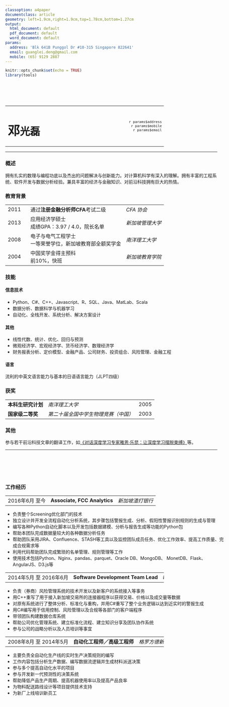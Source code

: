 ```yaml
---
classoption: a4paper
documentclass: article
geometry: left=1.9cm,right=1.9cm,top=1.78cm,bottom=1.27cm
output:
  html_document: default
  pdf_document: default
  word_document: default
params:
  address: 'Blk 641B Punggol Dr #10-315 Singapore 822641'
  email: guanglei.deng@gmail.com
  mobile: (65) 9129 2887
---
```



```r
knitr::opts_chunk$set(echo = TRUE)
library(tools)
```

<style>
body > *{
    width: 17.83cm;
}
table {
    width: 100%;
}
th{
    font-weight: normal;
    text-align: left;
}
.header{
    display: none;
}
td, th, em{
    white-space: nowrap;
}
.main-info > * {
    display: inline-block;
}
.main-info td:nth-child(n+1) {
    width: 5.4cm;
}
.name h1 {
    display: inline-block;
    -vertical-align: top;
}
.name h1:first-letter {
    font-size: 120%;
}
.name h1::after{
    content: " "
}
.contact {
    text-align: right;
    font-size: 80%;
}
hr {
    margin-top: 0;
}
</style>

<br>
<br>
<br>

<table class="main-info">
<tr class="name">
<td><h1>邓光磊</h1></td>
<td><span style="display: none;">placeholder</span></td>
<td class="contact">`r params$address`<br>`r params$mobile`<br>`r params$email`</td>
</tr>
</table>
---
### 概述
拥有扎实的数理与编程功底以及杰出的问题解决与创新能力。对计算机科学有深入的理解。拥有丰富的工程系统、软件开发与数据分析经验。兼具丰富的经济与金融知识、对前沿科技拥有巨大的热情。

### 教育背景
Year   |Description                 | Institute
-------|----------------------------|-----------
2011   | 通过**注册金融分析师CFA**考试二级 | *CFA 协会*
2013   | 应用经济学硕士<br>成绩GPA：3.97 / 4.0，院长名单 | *新加坡管理大学*
2008   | 电子与电气工程学士<br>一等荣誉学位，新加坡教育部全额奖学金 | *南洋理工大学*
2004   | 中国奖学金得主预科<br>前10%，快班 |*新加坡教育学院*

### 技能
#### 信息技术
* Python、C#、C++、Javascript、R、SQL、Java、MatLab、Scala
* 数据分析、数据科学与机器学习
* 自动化、全栈开发、系统分析、解决方案设计

#### 其他
*	线性代数、统计、优化、回归与预测
*	微观经济学、宏观经济学、货币经济学、数理经济学
*	财务报表分析、定价模型、金融产品、公司财务、投资组合、风险管理、金融工程

#### 语言
流利的中英文语言能力与基本的日语语言能力（JLPT四级）

### 获奖
Prize|Organization|Year
-----|------------|----
**本科生研究计划**|*南洋理工大学*|2005
**国家级二等奖**|*第二十届全国中学生物理竞赛（中国）*|2003

### 其他
参与若干前沿科技文章的翻译工作，如[《对话深度学习专家雅恩·乐昆：让深度学习摆脱束缚》](http://history.ccf.org.cn/sites/ccf/zlcontnry.jsp?contentId=2857793951585)等。

*******

<br>
<br>
<br>
<br>

### 工作经历

Year|Title|Company
----|-----|-------
2016年6月 至今|**Associate, FCC Analytics**|*新加坡渣打银行*

* 负责整个Screening优化部门的技术
* 独立设计并开发全流程自动化分析系统，其步骤包括警报生成、分析、假阳性警报识别规则的生成与管理
* 编写各种Python自动化脚本以及开发包括数据建模、分析与报告生成等功能的Python包
* 帮助本团队完成数据量较大的各种数据分析任务
* 帮助团队采用JIRA、Confluence、STASH等工具以及监控团队成员任务、优化工作效率、提高工作质量、完成合规需求等
* 利用代码帮助团队完成繁琐的名单管理、规则管理等工作
* 使用技术包括Python、Nginx、pandas、parquet、Oracle DB、MongoDB、 MonetDB、Flask、AngularJS、D3.js等

Year|Title|Company
----|-----|-------
2014年5月 至 2016年6月|**Software Development Team Lead**|*Decision Support Systems Pte. Ltd.*

* 负责（券商）风险管理系统的技术开发以及新客户的系统接入等事务
* 用C++重写了用于接入新加坡交易所的连接器程序以获得交易、价格以及成交量等数据
* 对原有系统进行了整体分析、标准化与重构，并用C#重写了整个业务逻辑以达到近实时的警报生成
* 用C#编写用于信用控制、风险管理以及合规等各部门的客户端程序
* 带领团队构建数据仓库系统
* 帮助公司优化管理系统、建立标准化流程、建立知识分享及团队协作系统
* 参与公司的战略分析以及人员培训等事宜

Year|Title|Company
----|-----|-------
2008年8月 至 2014年5月|**自动化工程师／高级工程师**|*格罗方德新加坡*

* 主要负责全自动化生产线的实时生产决策规则的编写
* 工作内容包括分析生产数据、编写数据流逻辑并生成材料派送决策
* 参与多个提高自动化水平的项目
* 参与开发新一代预测性的决策系统
* 帮助降低产品生产周期、提高机器使用率以及提高产品良率
* 为物料配送路线设计等项目提供技术支持
* 为新厂上线培训新员工

<span style="color: white; font-size: 60%">md5: `r md5sum(knitr::current_input() )`</span>